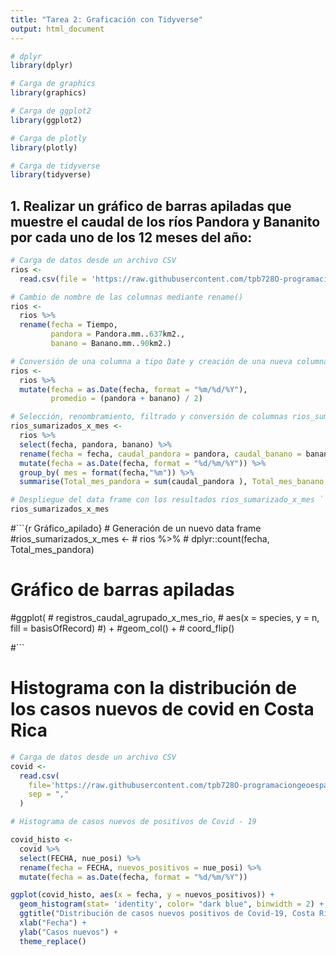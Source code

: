```yaml
---
title: "Tarea 2: Graficación con Tidyverse"
output: html_document
---
```


```r
# dplyr
library(dplyr)
```

```r
# Carga de graphics
library(graphics)
```

```r
# Carga de ggplot2
library(ggplot2)
```

```r
# Carga de plotly
library(plotly)
```

```r
# Carga de tidyverse
library(tidyverse)
```

## 1. Realizar un gráfico de barras apiladas que muestre el caudal de los ríos Pandora y Bananito por cada uno de los 12 meses del año:


```r
# Carga de datos desde un archivo CSV
rios <-
  read.csv(file = 'https://raw.githubusercontent.com/tpb728O-programaciongeoespacialr/2021ii/main/datos/hidrologia/fdc/fdc.csv')
```

```r
# Cambio de nombre de las columnas mediante rename()
rios <-
  rios %>%
  rename(fecha = Tiempo,
         pandora = Pandora.mm..637km2.,
         banano = Banano.mm..90km2.)
```

```r
# Conversión de una columna a tipo Date y creación de una nueva columna
rios <-
  rios %>%
  mutate(fecha = as.Date(fecha, format = "%m/%d/%Y"),
         promedio = (pandora + banano) / 2)
```

```r
# Selección, renombramiento, filtrado y conversión de columnas rios_sumarizado_x_mes 
rios_sumarizados_x_mes <-  
  rios %>%  
  select(fecha, pandora, banano) %>%   
  rename(fecha = fecha, caudal_pandora = pandora, caudal_banano = banano) %>%  
  mutate(fecha = as.Date(fecha, format = "%d/%m/%Y")) %>%   
  group_by( mes = format(fecha,"%m")) %>%   
  summarise(Total_mes_pandora = sum(caudal_pandora ), Total_mes_banano = sum(caudal_banano)) 

# Despliegue del data frame con los resultados rios_sumarizado_x_mes ```
rios_sumarizados_x_mes

```

#```{r Gráfico_apilado}
# Generación de un nuevo data frame
#rios_sumarizados_x_mes <-
# rios %>%
   # dplyr::count(fecha, Total_mes_pandora)

# Gráfico de barras apiladas

#ggplot(
 # registros_caudal_agrupado_x_mes_rio, 
 # aes(x = species, y = n, fill = basisOfRecord)
#) +
  #geom_col() +
 # coord_flip()


#```

# Histograma con la distribución de los casos nuevos de covid en Costa Rica

```r

# Carga de datos desde un archivo CSV
covid <- 
  read.csv(
    file='https://raw.githubusercontent.com/tpb728O-programaciongeoespacialr/2021ii/main/datos/minsalud/covid/ultimafecha_CSV_GENERAL.csv', 
    sep = ","
  )

```

```r

# Histograma de casos nuevos de positivos de Covid - 19

covid_histo <-
  covid %>%
  select(FECHA, nue_posi) %>%
  rename(fecha = FECHA, nuevos_positivos = nue_posi) %>%
  mutate(fecha = as.Date(fecha, format = "%d/%m/%Y"))

```

```r
ggplot(covid_histo, aes(x = fecha, y = nuevos_positivos)) +
  geom_histogram(stat= 'identity', color= "dark blue", binwidth = 2) +
  ggtitle("Distribución de casos nuevos positivos de Covid-19, Costa Rica") +
  xlab("Fecha") +
  ylab("Casos nuevos") +
  theme_replace()
```

